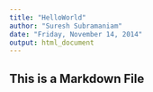 ```yaml
---
title: "HelloWorld"
author: "Suresh Subramaniam"
date: "Friday, November 14, 2014"
output: html_document
---
```

## This is a Markdown File